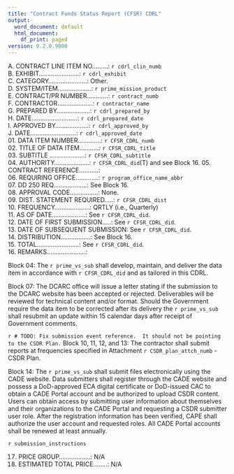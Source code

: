 ```yaml
---
title: "Contract Funds Status Report (CFSR) CDRL"
output:
  word_document: default
  html_document:
    df_print: paged
version: 0.2.0.9000
---
```


A. CONTRACT LINE ITEM NO.........: `r cdrl_clin_numb`  
B. EXHIBIT.......................: `r cdrl_exhibit`  
C. CATEGORY......................: Other.  
D. SYSTEM/ITEM...................: `r prime_mission_product`  
E. CONTRACT/PR NUMBER............: `r contract_numb`  
F. CONTRACTOR....................: `r contractor_name`  
G. PREPARED BY...................: `r cdrl_prepared_by`  
H. DATE..........................: `r cdrl_prepared_date`  
I. APPROVED BY...................: `r cdrl_approved_by`  
J. DATE..........................: `r cdrl_approved_date`  
01. DATA ITEM NUMBER.............: `r CFSR_CDRL_numb`  
02. TITLE OF DATA ITEM...........: `r CFSR_CDRL_title`  
03. SUBTITLE ....................: `r CFSR_CDRL_subtitle`  
04. AUTHORITY....................: `r CFSR_CDRL_did`(T) and see Block 16. 
05. CONTRACT REFERENCE...........:  
06. REQUIRING OFFICE.............: `r program_office_name_abbr`  
07. DD 250 REQ...................: See Block 16.  
08. APPROVAL CODE................: None.  
09. DIST. STATEMENT REQUIRED.....: `r CFSR_CDRL_dist`  
10. FREQUENCY....................: QRTLY (i.e., Quarterly)  
11. AS OF DATE...................: See `r CFSR_CDRL_did`.  
12. DATE OF FIRST SUBMISSION.....: See `r CFSR_CDRL_did`.  
13. DATE OF SUBSEQUENT SUBMISSION: See `r CFSR_CDRL_did`.  
14. DISTRIBUTION.................: See Block 16.  
15. TOTAL........................: See `r CFSR_CDRL_did`.  
16. REMARKS......................:  

Block 04: The `r prime_vs_sub` shall develop, maintain, and deliver the data item in accordance with `r CFSR_CDRL_did` and as tailored in this CDRL.  

Block 07: The DCARC office will issue a letter stating if the submission to the DCARC website has been accepted or rejected. Deliverables will be reviewed for technical content and/or format. Should the Government require the data item to be corrected after its delivery the `r prime_vs_sub` shall resubmit an update within 15 calendar days after receipt of Government comments.  

`r # TODO: Fix submission event reference.  It should not be pointing to the CSDR Plan.`
Block 10, 11, 12, and 13: The contractor shall submit reports at frequencies specified in Attachment `r CSDR_plan_attch_numb` - CSDR Plan.  

Block 14: The `r prime_vs_sub` shall submit files electronically using the CADE website. Data submitters shall register through the CADE website and possess a DoD-approved ECA digital certificate or DoD-issued CAC to obtain a CADE Portal account and be authorized to upload CSDR content. Users can obtain access by submitting user information about themselves and their organizations to the CADE Portal and requesting a CSDR submitter user role. After the registration information has been verified, CAPE shall authorize the user account and requested roles. All CADE Portal accounts shall be renewed at least annually.  

`r submission_instructions`  

17. PRICE GROUP..................: N/A
18. ESTIMATED TOTAL PRICE........: N/A

